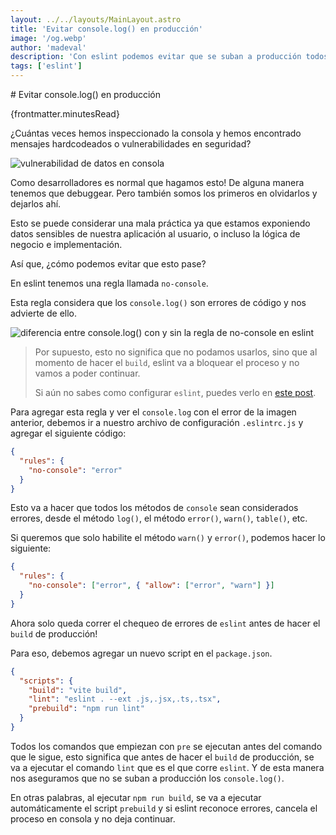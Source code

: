 ```yaml
---
layout: ../../layouts/MainLayout.astro
title: 'Evitar console.log() en producción'
image: '/og.webp'
author: 'madeval'
description: 'Con eslint podemos evitar que se suban a producción todos los console.log() de nuestra aplicación! No más lógica de negocio o datos sensibles filtrados.'
tags: ['eslint']
---
```



<MDXWrapper frontmatter={frontmatter}>
# Evitar console.log() en producción
<p>{frontmatter.minutesRead}</p>

¿Cuántas veces hemos inspeccionado la consola y hemos encontrado mensajes hardcodeados o vulnerabilidades en seguridad?

![vulnerabilidad de datos en consola](/posts/evitar-console-logs-en-produccion/credentials.webp)

Como desarrolladores es normal que hagamos esto! De alguna manera tenemos que debuggear.
Pero también somos los primeros en olvidarlos y dejarlos ahí.

Esto se puede considerar una mala práctica ya que estamos exponiendo datos sensibles de nuestra aplicación al usuario, o incluso la lógica de negocio e implementación.

Así que, ¿cómo podemos evitar que esto pase?

En eslint tenemos una regla llamada `no-console`.

Esta regla considera que los `console.log()` son errores de código y nos advierte de ello.

![diferencia entre console.log() con y sin la regla de no-console en eslint](/posts/evitar-console-logs-en-produccion/with-without-rule.webp)

> Por supuesto, esto no significa que no podamos usarlos, sino que al momento de hacer el `build`, eslint va a bloquear el proceso y no vamos a poder continuar.
>
> Si aún no sabes como configurar `eslint`, puedes verlo en [este post](/posts/configurar-eslint-en-astro).

Para agregar esta regla y ver el `console.log` con el error de la imagen anterior, debemos ir a nuestro archivo de configuración `.eslintrc.js` y agregar el siguiente código:

```json {3} title=".eslintrc.js"
{
  "rules": {
    "no-console": "error"
  }
}
```

Esto va a hacer que todos los métodos de `console` sean considerados errores, desde el método `log()`, el método `error()`, `warn()`, `table()`, etc.

Si queremos que solo habilite el método `warn()` y `error()`, podemos hacer lo siguiente:

```json {3} title=".eslintrc.js"
{
  "rules": {
    "no-console": ["error", { "allow": ["error", "warn"] }]
  }
}
```

Ahora solo queda correr el chequeo de errores de `eslint` antes de hacer el `build` de producción!

Para eso, debemos agregar un nuevo script en el `package.json`.

```json {5} title="package.json"
{
  "scripts": {
    "build": "vite build",
    "lint": "eslint . --ext .js,.jsx,.ts,.tsx",
    "prebuild": "npm run lint"
  }
}
```

Todos los comandos que empiezan con `pre` se ejecutan antes del comando que le sigue, esto significa que antes de hacer el `build` de producción, se va a ejecutar el comando `lint` que es el que corre `eslint`. Y de esta manera nos aseguramos que no se suban a producción los `console.log()`.

En otras palabras, al ejecutar `npm run build`, se va a ejecutar automáticamente el script `prebuild` y si eslint reconoce errores, cancela el proceso en consola y no deja continuar.

</MDXWrapper>
